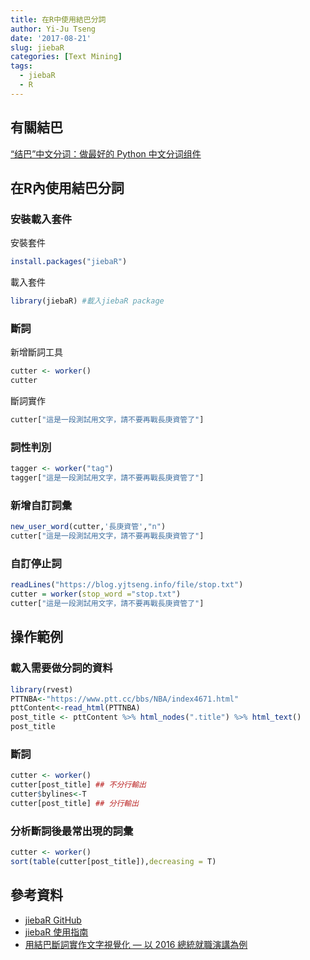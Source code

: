 ```yaml
---
title: 在R中使用結巴分詞
author: Yi-Ju Tseng
date: '2017-08-21'
slug: jiebaR
categories: [Text Mining]
tags:
  - jiebaR
  - R
---
```



## 有關結巴

[“结巴”中文分词：做最好的 Python 中文分词组件](https://github.com/fxsjy/jieba)

## 在R內使用結巴分詞

### 安裝載入套件
安裝套件
```r
install.packages("jiebaR")
```

載入套件
```r
library(jiebaR) #載入jiebaR package
```

### 斷詞
新增斷詞工具
```r
cutter <- worker()
cutter 
```

斷詞實作
```r
cutter["這是一段測試用文字，請不要再戰長庚資管了"]
```

### 詞性判別
```r
tagger <- worker("tag")
tagger["這是一段測試用文字，請不要再戰長庚資管了"]
```

### 新增自訂詞彙
```r
new_user_word(cutter,'長庚資管',"n")
cutter["這是一段測試用文字，請不要再戰長庚資管了"]
```


### 自訂停止詞
```r
readLines("https://blog.yjtseng.info/file/stop.txt")
cutter = worker(stop_word ="stop.txt")
cutter["這是一段測試用文字，請不要再戰長庚資管了"]
```


## 操作範例

### 載入需要做分詞的資料

```r
library(rvest)
PTTNBA<-"https://www.ptt.cc/bbs/NBA/index4671.html"
pttContent<-read_html(PTTNBA)
post_title <- pttContent %>% html_nodes(".title") %>% html_text()
post_title
```

### 斷詞
```r
cutter <- worker()
cutter[post_title] ## 不分行輸出
cutter$bylines<-T
cutter[post_title] ## 分行輸出
```

### 分析斷詞後最常出現的詞彙
```r
cutter <- worker()
sort(table(cutter[post_title]),decreasing = T)
```

## 參考資料
- [jiebaR GitHub](https://github.com/qinwf/jiebaR)
- [jiebaR 使用指南](http://qinwenfeng.com/jiebaR/)
- [用結巴斷詞實作文字視覺化 — 以 2016 總統就職演講為例](http://blog.infographics.tw/2016/05/text-visualization-with-jieba/)